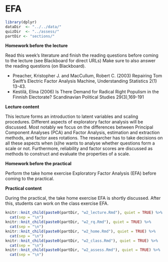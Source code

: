 # EFA

```{r, include = FALSE}
library(dplyr)
dataDir  <- "../../data/"
quizDir  <- "../assess/"
partDir <- "sections/"
```

**Homework before the lecture**

Read this week’s literature and finish the reading questions before coming to the lecture (see Blackboard for direct URLs)
Make sure to also answer the reading questions (on Blackboard).

- Preacher, Kristopher J. and MacCullum, Robert C. (2003) Repairing Tom Swift’s Electric Factor Analysis Machine, Understanding Statistics 2(1) 13-43.
- Kestilä, Elina (2006) Is There Demand for Radical Right Populism in the Finnish Electorate? Scandinavian Political Studies 29(3),169-191

**Lecture content**

This lecture forms an introduction to latent variables and scaling procedures. Different aspects of exploratory factor analysis will be discussed. Most notably we focus on the differences between Principal Component Analyses (PCA) and Factor Analysis, estimation and extraction methods, and factor axes rotations. The researcher has to take decisions on all these aspects when (s)he wants to analyse whether questions form a scale or not. Furthermore, reliability and factor scores are discussed as methods to construct and evaluate the properties of a scale.

**Homework before the practical**

Perform the take home exercise Exploratory Factor Analysis (EFA) before coming to the practical.

**Practical content**

During the practical, the take home exercise EFA is shortly discussed. After this, students can work on the class exercise EFA.

```{r, echo = FALSE, message = FALSE, warning = FALSE, results = "asis"}
knitr::knit_child(paste0(partDir, "w2_lecture.Rmd"), quiet = TRUE) %>% 
  cat(sep = "\n")
knitr::knit_child(paste0(partDir, "w2_rq.Rmd"), quiet = TRUE) %>% 
  cat(sep = "\n")
knitr::knit_child(paste0(partDir, "w2_home.Rmd"), quiet = TRUE) %>% 
  cat(sep = "\n")
knitr::knit_child(paste0(partDir, "w2_class.Rmd"), quiet = TRUE) %>% 
  cat(sep = "\n")
knitr::knit_child(paste0(partDir, "w2_assess.Rmd"), quiet = TRUE) %>% 
  cat(sep = "\n")
```
